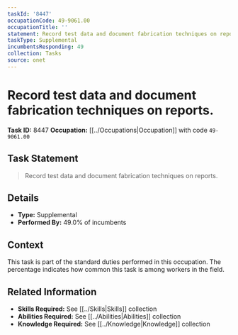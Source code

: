 ```yaml
---
taskId: '8447'
occupationCode: 49-9061.00
occupationTitle: ''
statement: Record test data and document fabrication techniques on reports.
taskType: Supplemental
incumbentsResponding: 49
collection: Tasks
source: onet
---
```

# Record test data and document fabrication techniques on reports.

**Task ID:** 8447
**Occupation:** [[../Occupations|Occupation]] with code `49-9061.00`

## Task Statement

> Record test data and document fabrication techniques on reports.

## Details

- **Type:** Supplemental
- **Performed By:** 49.0% of incumbents

## Context

This task is part of the standard duties performed in this occupation. The percentage indicates how common this task is among workers in the field.

## Related Information

- **Skills Required:** See [[../Skills|Skills]] collection
- **Abilities Required:** See [[../Abilities|Abilities]] collection
- **Knowledge Required:** See [[../Knowledge|Knowledge]] collection
